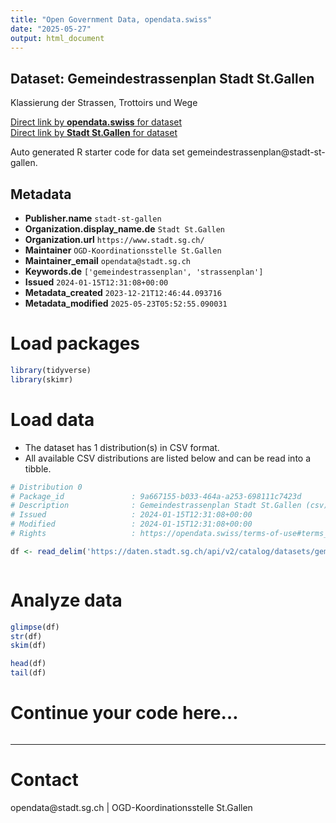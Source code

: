```yaml
---
title: "Open Government Data, opendata.swiss"
date: "2025-05-27"
output: html_document
---
```


## Dataset: Gemeindestrassenplan Stadt St.Gallen

Klassierung der Strassen, Trottoirs und Wege

[Direct link by **opendata.swiss** for dataset](https://opendata.swiss/de/dataset/gemeindestrassenplan)<br>
[Direct link by **Stadt St.Gallen** for dataset](https://daten.stadt.sg.ch/explore/dataset/gemeindestrassenplan/)

Auto generated R starter code for data set gemeindestrassenplan@stadt-st-gallen.

## Metadata

- **Publisher.name** `stadt-st-gallen`
- **Organization.display_name.de** `Stadt St.Gallen`
- **Organization.url** `https://www.stadt.sg.ch/`
- **Maintainer** `OGD-Koordinationsstelle St.Gallen`
- **Maintainer_email** `opendata@stadt.sg.ch`
- **Keywords.de** `['gemeindestrassenplan', 'strassenplan']`
- **Issued** `2024-01-15T12:31:08+00:00`
- **Metadata_created** `2023-12-21T12:46:44.093716`
- **Metadata_modified** `2025-05-23T05:52:55.090031`


# Load packages

```r

library(tidyverse)
library(skimr)

```

# Load data

-   The dataset has 1 distribution(s) in CSV format.
-   All available CSV distributions are listed below and can be read into a tibble.

```r

# Distribution 0
# Package_id               : 9a667155-b033-464a-a253-698111c7423d
# Description              : Gemeindestrassenplan Stadt St.Gallen (csv)
# Issued                   : 2024-01-15T12:31:08+00:00
# Modified                 : 2024-01-15T12:31:08+00:00
# Rights                   : https://opendata.swiss/terms-of-use#terms_by

df <- read_delim('https://daten.stadt.sg.ch/api/v2/catalog/datasets/gemeindestrassenplan/exports/csv?use_labels=true')



```

# Analyze data

```r

glimpse(df)
str(df)
skim(df)

head(df)
tail(df)

```

# Continue your code here...

```r

```

------------------------------------------------------------------------

# Contact

opendata@stadt.sg.ch | OGD-Koordinationsstelle St.Gallen
